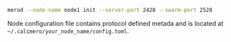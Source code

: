 ```bash title="Terminal"
merod --node-name node1 init --server-port 2428 --swarm-port 2528
```

Node configuration file contains protocol defined metada and is located at
`~/.calimero/your_node_name/config.toml`.
